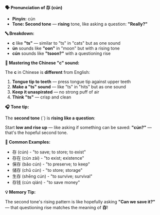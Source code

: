 **🗣️ Pronunciation of 存 (cún)**

- **Pinyin:** cún
- **Tone: Second tone** — **rising** tone, like asking a question: **"Really?"**

**🔤 Breakdown:**

- **c** like **"ts"** — similar to "ts" in "cats" but as one sound
- **ún** sounds like **"oon"** in "moon" but with a rising tone
- **cún** sounds like **"tsoon?"** with a questioning rise

**🎯 Mastering the Chinese "c" sound:**

The **c** in Chinese is **different** from English:

1. **Tongue tip to teeth** — press tongue tip against upper teeth
2. **Make a "ts" sound** — like "ts" in "hits" but as one sound
3. **Keep it unaspirated** — no strong puff of air
4. **Think "ts"** — crisp and clean

**🎧 Tone tip:**

The **second tone** (ˊ) is **rising like a question**:

Start **low and rise up** — like asking if something can be saved: **"cún?"** — that's the hopeful
second tone.

**📝 Common Examples:**

- 存 (cún) - "to save; to store; to exist"
- 存在 (cún zài) - "to exist; existence"
- 保存 (bǎo cún) - "to preserve; to keep"
- 储存 (chǔ cún) - "to store; storage"
- 生存 (shēng cún) - "to survive; survival"
- 存钱 (cún qián) - "to save money"

**💡 Memory Tip:**

The second tone's rising pattern is like hopefully asking **"Can we save it?"** — that questioning
rise matches the meaning of **存**!

